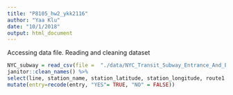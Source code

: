 ```yaml
---
title: "P8105_hw2_ykk2116"
author: "Yaa Klu"
date: "10/1/2018"
output: html_document
---
```


Accessing data file. Reading and cleaning dataset
```r

NYC_subway = read_csv(file =  "./data/NYC_Transit_Subway_Entrance_And_Exit_Data (1).csv") %>%
janitor::clean_names() %>%
select(line, station_name, station_latitude, station_longitude, route1:route11, entry, vending, entrance_type, ada) %>%
mutate(entry=recode(entry, "YES"= TRUE, "NO" = FALSE))
 
```




```r



```

